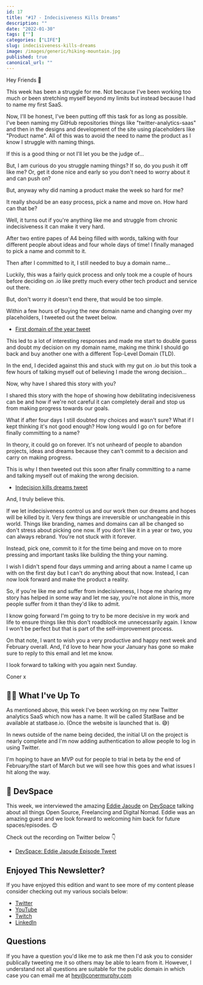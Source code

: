 ```yaml
---
id: 17
title: "#17 - Indecisiveness Kills Dreams"
description: ""
date: "2022-01-30"
tags: [""]
categories: ["LIFE"]
slug: indecisiveness-kills-dreams
image: /images/generic/hiking-mountain.jpg
published: true
canonical_url: ""
---
```


Hey Friends 👋

This week has been a struggle for me. Not because I've been working too much or been stretching myself beyond my limits but instead because I had to name my first SaaS.

Now, I'll be honest, I've been putting off this task for as long as possible. I've been naming my GitHub repositories things like "twitter-analytics-saas" and then in the designs and development of the site using placeholders like "Product name". All of this was to avoid the need to name the product as I know I struggle with naming things.

If this is a good thing or not I'll let you be the judge of...

But, I am curious do you struggle naming things? If so, do you push it off like me? Or, get it done nice and early so you don't need to worry about it and can push on?

But, anyway why did naming a product make the week so hard for me?

It really should be an easy process, pick a name and move on. How hard can that be?

Well, it turns out if you're anything like me and struggle from chronic indecisiveness it can make it very hard.

After two entire papes of A4 being filled with words, talking with four different people about ideas and four whole days of time! I finally managed to pick a name and commit to it.

Then after I committed to it, I still needed to buy a domain name...

Luckily, this was a fairly quick process and only took me a couple of hours before deciding on .io like pretty much every other tech product and service out there.

But, don't worry it doesn't end there, that would be too simple.

Within a few hours of buying the new domain name and changing over my placeholders, I tweeted out the tweet below.

- [First domain of the year tweet](https://twitter.com/MrConerMurphy/status/1487754202751328257)

This led to a lot of interesting responses and made me start to double guess and doubt my decision on my domain name, making me think I should go back and buy another one with a different Top-Level Domain (TLD).

In the end, I decided against this and stuck with my gut on .io but this took a few hours of talking myself out of believing I made the wrong decision...

Now, why have I shared this story with you?

I shared this story with the hope of showing how debilitating indecisiveness can be and how if we're not careful it can completely derail and stop us from making progress towards our goals.

What if after four days I still doubted my choices and wasn't sure? What if I kept thinking it's not good enough? How long would I go on for before finally committing to a name?

In theory, it could go on forever. It's not unheard of people to abandon projects, ideas and dreams because they can't commit to a decision and carry on making progress.

This is why I then tweeted out this soon after finally committing to a name and talking myself out of making the wrong decision.

- [Indecision kills dreams tweet](https://twitter.com/MrConerMurphy/status/1487806055765659653)

And, I truly believe this.

If we let indecisiveness control us and our work then our dreams and hopes will be killed by it. Very few things are irreversible or unchangeable in this world. Things like branding, names and domains can all be changed so don't stress about picking one now. If you don't like it in a year or two, you can always rebrand. You're not stuck with it forever.

Instead, pick one, commit to it for the time being and move on to more pressing and important tasks like building the thing your naming.

I wish I didn't spend four days umming and arring about a name I came up with on the first day but I can't do anything about that now. Instead, I can now look forward and make the product a reality.

So, if you're like me and suffer from indecisiveness, I hope me sharing my story has helped in some way and let me say, you're not alone in this, more people suffer from it than they'd like to admit.

I know going forward I'm going to try to be more decisive in my work and life to ensure things like this don't roadblock me unnecessarily again. I know I won't be perfect but that is part of the self-improvement process.

On that note, I want to wish you a very productive and happy next week and February overall. And, I'd love to hear how your January has gone so make sure to reply to this email and let me know.

I look forward to talking with you again next Sunday.

Coner x

## 🏃‍♂️ What I've Up To

As mentioned above, this week I've been working on my new Twitter analytics SaaS which now has a name. It will be called StatBase and be available at statbase.io. (Once the website is launched that is. 😅)

In news outside of the name being decided, the initial UI on the project is nearly complete and I'm now adding authentication to allow people to log in using Twitter.

I'm hoping to have an MVP out for people to trial in beta by the end of February/the start of March but we will see how this goes and what issues I hit along the way.

## 🎤 DevSpace

This week, we interviewed the amazing [Eddie Jaoude](https://twitter.com/eddiejaoude) on [DevSpace](https://anchor.fm/devspace/) talking about all things Open Source, Freelancing and Digital Nomad. Eddie was an amazing guest and we look forward to welcoming him back for future spaces/episodes. 😊

Check out the recording on Twitter below 👇

- [DevSpace: Eddie Jaoude Episode Tweet](https://twitter.com/MrConerMurphy/status/1487410015598227457)

## Enjoyed This Newsletter?

If you have enjoyed this edition and want to see more of my content please consider checking out my various socials below:

- [Twitter](https://twitter.com/MrConerMurphy/)
- [YouTube](https://www.youtube.com/channel/UCKbxBnz1xuyGAPMCOZQRdVw)
- [Twitch](https://www.twitch.tv/conermurphy)
- [LinkedIn](https://www.linkedin.com/in/coner-murphy/)

## Questions

If you have a question you'd like me to ask me then I'd ask you to consider publically tweeting me it so others may be able to learn from it. However, I understand not all questions are suitable for the public domain in which case you can email me at [hey@conermurphy.com](mailto:hey@conermurphy.com)
